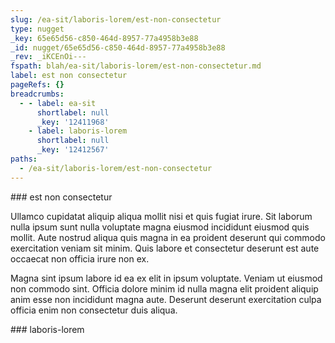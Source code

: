 ```yaml
---
slug: /ea-sit/laboris-lorem/est-non-consectetur
type: nugget
_key: 65e65d56-c850-464d-8957-77a4958b3e88
_id: nugget/65e65d56-c850-464d-8957-77a4958b3e88
_rev: _iKCEnOi---
fspath: blah/ea-sit/laboris-lorem/est-non-consectetur.md
label: est non consectetur
pageRefs: {}
breadcrumbs:
  - - label: ea-sit
      shortlabel: null
      _key: '12411968'
    - label: laboris-lorem
      shortlabel: null
      _key: '12412567'
paths:
  - /ea-sit/laboris-lorem/est-non-consectetur
---
```


<NuggetArea>
<Nugget slug="/ea-sit/laboris-lorem/est-non-consectetur" type="nugget" _key="65e65d56-c850-464d-8957-77a4958b3e88" _id="nugget/65e65d56-c850-464d-8957-77a4958b3e88" _rev="_iKCEnOi---" fspath="blah/ea-sit/laboris-lorem/est-non-consectetur.md" label="est non consectetur" paths="/ea-sit/laboris-lorem/est-non-consectetur">
<NuggetBody>
### est non consectetur

Ullamco cupidatat aliquip aliqua mollit nisi et quis fugiat irure. Sit laborum nulla ipsum sunt nulla voluptate magna eiusmod incididunt eiusmod quis mollit. Aute nostrud aliqua quis magna in ea proident deserunt qui commodo exercitation veniam sit minim. Quis labore et consectetur deserunt est aute occaecat non officia irure non ex.

Magna sint ipsum labore id ea ex elit in ipsum voluptate. Veniam ut eiusmod non commodo sint. Officia dolore minim id nulla magna elit proident aliquip anim esse non incididunt magna aute. Deserunt deserunt exercitation culpa officia enim non consectetur duis aliqua.

</NuggetBody>
<Breadcrumbs>
<Crumbs>
<Crumb _key="12411968" label="ea-sit" /><Crumb _key="12412567" label="laboris-lorem" />
</Crumbs>
</Breadcrumbs>
</Nugget>

<NuggetsInbound>
</NuggetsInbound>
<NuggetsOutbound>
</NuggetsOutbound>
</NuggetArea>
<PassagesInbound>
<Passage direction="inbound" type="passage" _key="12412567" _id="passage/12412567" _rev="_iKCEnOe--_" label="laboris-lorem" passage="laboris-lorem" fspath="blah/ea-sit/laboris-lorem" paths="/ea-sit/laboris-lorem" slug="/ea-sit/laboris-lorem">
<NuggetBody>
### laboris-lorem

</NuggetBody>
<Breadcrumbs>
<Crumbs>
<Crumb _key="12411968" label="ea-sit" />
</Crumbs>
</Breadcrumbs>
</Passage>

</PassagesInbound>
<PassagesOutbound>
</PassagesOutbound>